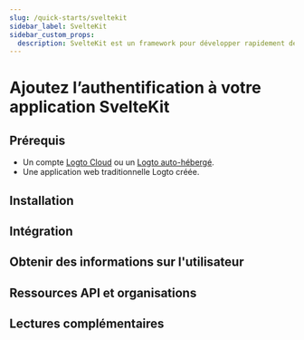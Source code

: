 ```yaml
---
slug: /quick-starts/sveltekit
sidebar_label: SvelteKit
sidebar_custom_props:
  description: SvelteKit est un framework pour développer rapidement des applications web robustes et performantes en utilisant Svelte.
---
```




# Ajoutez l’authentification à votre application SvelteKit

<GuideTip />

## Prérequis

- Un compte [Logto Cloud](https://cloud.logto.io) ou un [Logto auto-hébergé](/introduction/set-up-logto-oss).
- Une application web traditionnelle Logto créée.

## Installation

<Installation />

## Intégration

<Integration />

## Obtenir des informations sur l'utilisateur

<GetUserInformation />

## Ressources API et organisations

<ApiResources />

## Lectures complémentaires

<FurtherReadings />
